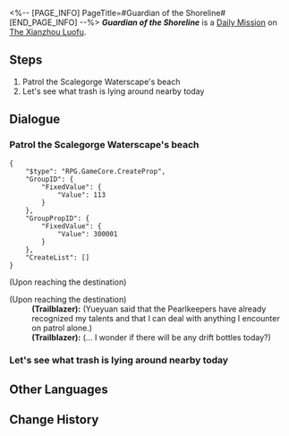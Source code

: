 <%-- [PAGE_INFO]
PageTitle=#Guardian of the Shoreline#
[END_PAGE_INFO] --%>
{{Stub|Dialogue.}}
{{Mission Infobox
|id            = 3020107
|title         = 
|image         = <!--Mission Guardian of the Shoreline.png-->
|type          = Daily
|event_name    = 
|chapter       = 
|requirements  = {{subst:void|<!--Unknown: {"Type":"Manual"}-->}}
|summary       = <!--official mission summary from Fate's Atlas-->
|characters    = Trailblazer
|startLocation = [[The Xianzhou Luofu]] - [[Scalegorge Waterscape]]
|world         = The Xianzhou Luofu
|area          = Scalegorge Waterscape
|prev          = 
|next          = 
|rewards       = Credit*5,000
}}
'''''Guardian of the Shoreline''''' is a [[Daily Mission]] on [[The Xianzhou Luofu]].

==Steps==
# Patrol the Scalegorge Waterscape's beach
# Let's see what trash is lying around nearby today

<!--
==Gameplay Notes==

--><!--
==Trial Character==

-->
==Dialogue==
{{Stub Dialogue}}

===Patrol the Scalegorge Waterscape's beach{{subst:void|<!--302010701-->}}===
{{Mission Description|type=daily|location=Scalegorge Waterscape|After the Alchemy Commission delve reopened, people honest and crooked walked betwixt each other. As such, the Pearlkeepers alone are no longer enough to patrol the beach. They have offered invitations to brave and noble volunteers for the task at hand.<br />Yueyuan the Pearlkeeper hopes that you can help patrol the beach... Seriously, though, who's the one that actually protects this place?}}
{{Dialogue Start}}
<pre>{
	"$type": "RPG.GameCore.CreateProp",
	"GroupID": {
		"FixedValue": {
			"Value": 113
		}
	},
	"GroupPropID": {
		"FixedValue": {
			"Value": 300001
		}
	},
	"CreateList": []
}</pre>
;(Upon reaching the destination)

;(Upon reaching the destination)
:'''(Trailblazer):''' (Yueyuan said that the Pearlkeepers have already recognized my talents and that I can deal with anything I encounter on patrol alone.)
:'''(Trailblazer):''' ({{Color|keyword|nobold=1|Drive away The Unshackled and take care of the things they release}}... I wonder if there will be any drift bottles today?)
{{Dialogue End}}

===Let's see what trash is lying around nearby today{{subst:void|<!--302010702-->}}===
{{Dialogue Start}}

{{Dialogue End}}

==Other Languages==
{{Other Languages
|en   = Guardian of the Shoreline
|zhs  = 海滩守护者
|zht  = 海灘守護者
|ja   = 砂浜の守護者
|ko   = 바닷가의 수호자
|es   = {{MC|f=Guardiana|m=Guardián}} de la bahía
|fr   = Alerte à Xianzhou
|ru   = Страж берега
|th   = ผู้พิทักษ์ชายหาด
|vi   = Người Bảo Vệ Bãi Biển
|de   = Wächter des Strandes
|id   = Penjaga Pantai
|pt   = Guardião do Litoral
}}

==Change History==
{{Change History|1.3}}
